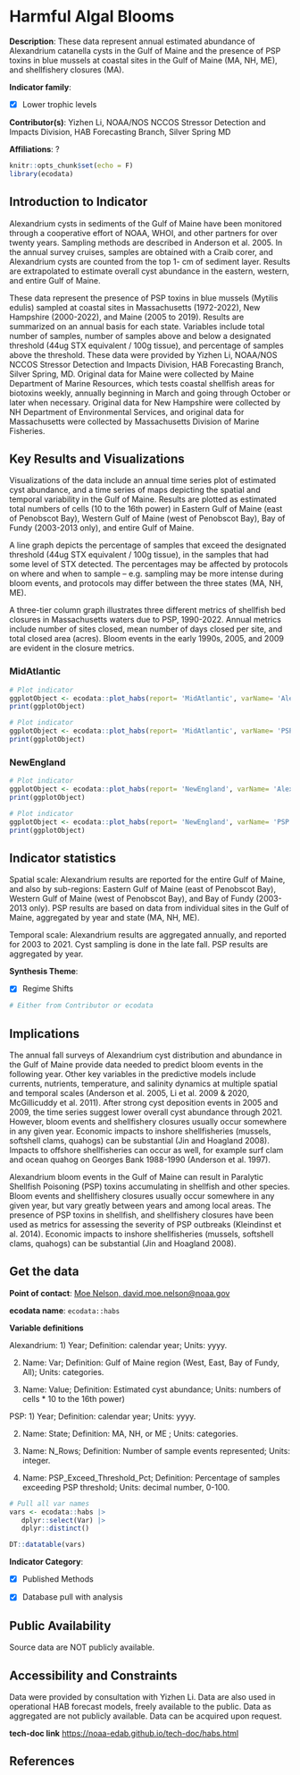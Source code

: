 # Harmful Algal Blooms

**Description**: These data represent annual estimated abundance of Alexandrium catanella cysts in the Gulf of Maine and the presence of PSP toxins in blue mussels at coastal sites in the Gulf of Maine (MA, NH, ME), and shellfishery closures (MA).

**Indicator family**: 

- [X] Lower trophic levels


**Contributor(s)**: Yizhen Li, NOAA/NOS NCCOS Stressor Detection and Impacts Division, HAB Forecasting Branch, Silver Spring MD

**Affiliations**: ?

```{r echo=FALSE}
knitr::opts_chunk$set(echo = F)
library(ecodata)
```
## Introduction to Indicator
Alexandrium cysts in sediments of the Gulf of Maine have been monitored through a cooperative effort of NOAA, WHOI, and other partners for over twenty years. Sampling methods are described in Anderson et al. 2005. In the annual survey cruises, samples are obtained with a Craib corer, and Alexandrium cysts are counted from the top 1- cm of sediment layer. Results are extrapolated to estimate overall cyst abundance in the eastern, western, and entire Gulf of Maine.

These data represent the presence of PSP toxins in blue mussels (Mytilis edulis) sampled at coastal sites in Massachusetts (1972-2022), New Hampshire (2000-2022), and Maine (2005 to 2019). Results are summarized on an annual basis for each state. Variables include total number of samples, number of samples above and below a designated threshold (44ug STX equivalent / 100g tissue), and percentage of samples above the threshold. These data were provided by Yizhen Li, NOAA/NOS NCCOS Stressor Detection and Impacts Division, HAB Forecasting Branch, Silver Spring, MD. Original data for Maine were collected by Maine Department of Marine Resources, which tests coastal shellfish areas for biotoxins weekly, annually beginning in March and going through October or later when necessary. Original data for New Hampshire were collected by NH Department of Environmental Services, and original data for Massachusetts were collected by Massachusetts Division of Marine Fisheries.

## Key Results and Visualizations
Visualizations of the data include an annual time series plot of estimated cyst abundance, and a time series of maps depicting the spatial and temporal variability in the Gulf of Maine.  Results are plotted as estimated total numbers of cells (10 to the 16th power) in Eastern Gulf of Maine (east of Penobscot Bay), Western Gulf of Maine (west of Penobscot Bay), Bay of Fundy (2003-2013 only), and entire Gulf of Maine.

A line graph depicts the percentage of samples that exceed the designated threshold (44ug STX equivalent / 100g tissue), in the samples that had some level of STX detected. The percentages may be affected by protocols on where and when to sample – e.g. sampling may be more intense during bloom events, and protocols may differ between the three states (MA, NH, ME).
A three-tier column graph illustrates three different metrics of shellfish bed closures in Massachusetts waters due to PSP, 1990-2022. Annual metrics include number of sites closed, mean number of days closed per site, and total closed area (acres). Bloom events in the early 1990s, 2005, and 2009 are evident in the closure metrics.

### MidAtlantic

```{r plot_habsMidAtlanticAlexandrium}
# Plot indicator
ggplotObject <- ecodata::plot_habs(report= 'MidAtlantic', varName= 'Alexandrium')
print(ggplotObject)
```

```{r plot_habsMidAtlanticPSP}
# Plot indicator
ggplotObject <- ecodata::plot_habs(report= 'MidAtlantic', varName= 'PSP')
print(ggplotObject)
```

### NewEngland

```{r plot_habsNewEnglandAlexandrium}
# Plot indicator
ggplotObject <- ecodata::plot_habs(report= 'NewEngland', varName= 'Alexandrium')
print(ggplotObject)
```

```{r plot_habsNewEnglandPSP}
# Plot indicator
ggplotObject <- ecodata::plot_habs(report= 'NewEngland', varName= 'PSP')
print(ggplotObject)
```


## Indicator statistics 
Spatial scale: Alexandrium results are reported for the entire Gulf of Maine, and also by sub-regions: Eastern Gulf of Maine (east of Penobscot Bay), Western Gulf of Maine (west of Penobscot Bay), and Bay of Fundy (2003-2013 only). PSP results are based on data from individual sites in the Gulf of Maine, aggregated by year and state (MA, NH, ME).

Temporal scale: Alexandrium results are aggregated annually, and reported for 2003 to 2021.  Cyst sampling is done in the late fall. PSP results are aggregated by year.

**Synthesis Theme**:

- [X] Regime Shifts


```{r autostats_habs}
# Either from Contributor or ecodata
```

## Implications
The annual fall surveys of Alexandrium cyst distribution and abundance in the Gulf of Maine provide data needed to predict bloom events in the following year. Other key variables in the predictive models include currents, nutrients, temperature, and salinity dynamics at multiple spatial and temporal scales (Anderson et al. 2005, Li et al. 2009 & 2020, McGillicuddy et al. 2011). After strong cyst deposition events in 2005 and 2009, the time series suggest lower overall cyst abundance through 2021. However, bloom events and shellfishery closures usually occur somewhere in any given year. Economic impacts to inshore shellfisheries (mussels, softshell clams, quahogs) can be substantial (Jin and Hoagland 2008). Impacts to offshore shellfisheries can occur as well, for example surf clam and ocean quahog on Georges Bank 1988-1990 (Anderson et al. 1997).

Alexandrium bloom events in the Gulf of Maine can result in Paralytic Shellfish Poisoning (PSP) toxins accumulating in shellfish and other species. Bloom events and shellfishery closures usually occur somewhere in any given year, but vary greatly between years and among local areas. The presence of PSP toxins in shellfish, and shellfishery closures have been used as metrics for assessing the severity of PSP outbreaks (Kleindinst et al. 2014). Economic impacts to inshore shellfisheries (mussels, softshell clams, quahogs) can be substantial (Jin and Hoagland 2008).

## Get the data

**Point of contact**: [Moe Nelson, david.moe.nelson@noaa.gov](mailto:Moe Nelson, david.moe.nelson@noaa.gov){.email}

**ecodata name**: `ecodata::habs`

**Variable definitions**

Alexandrium: 1) Year; Definition: calendar year; Units: yyyy. 
2) Name: Var; Definition: Gulf of Maine region (West, East, Bay of Fundy, All); Units: categories. 
3) Name: Value; Definition: Estimated cyst abundance; Units: numbers of cells * 10 to the 16th power) 
 PSP: 1) Year; Definition: calendar year; Units: yyyy. 
2) Name: State; Definition: MA, NH, or ME ; Units: categories. 
3) Name: N_Rows; Definition: Number of sample events represented; Units: integer.  
4) Name: PSP_Exceed_Threshold_Pct; Definition: Percentage of samples exceeding PSP threshold; Units: decimal number, 0-100.

```{r vars_habs}
# Pull all var names
vars <- ecodata::habs |>
   dplyr::select(Var) |>
   dplyr::distinct()

DT::datatable(vars)
```
**Indicator Category**:

- [X] Published Methods
- [X] Database pull with analysis


## Public Availability

Source data are NOT publicly available.

## Accessibility and Constraints

Data were provided by consultation with Yizhen Li.  Data are also used in operational HAB forecast models, freely available to the public. Data as aggregated are not publicly available. Data can be acquired upon request.

**tech-doc link**
<https://noaa-edab.github.io/tech-doc/habs.html>

## References

